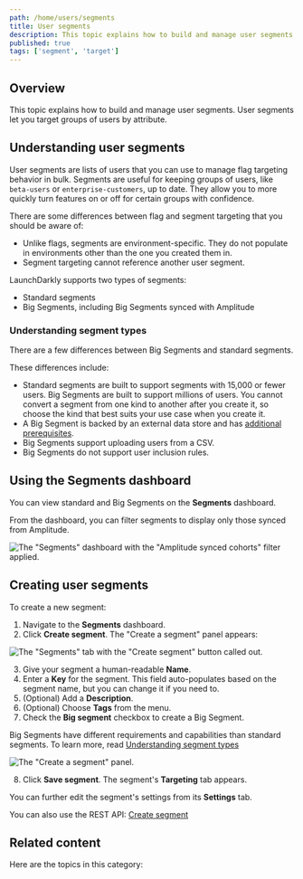 ```yaml
---
path: /home/users/segments
title: User segments
description: This topic explains how to build and manage user segments. User segments let you target groups of users by attribute.
published: true
tags: ['segment', 'target']
---
```


## Overview

This topic explains how to build and manage user segments. User segments let you target groups of users by attribute.

## Understanding user segments

User segments are lists of users that you can use to manage flag targeting behavior in bulk. Segments are useful for keeping groups of users, like `beta-users` or `enterprise-customers`, up to date. They allow you to more quickly turn features on or off for certain groups with confidence.

There are some differences between flag and segment targeting that you should be aware of:

- Unlike flags, segments are environment-specific. They do not populate in environments other than the one you created them in.
- Segment targeting cannot reference another user segment.

LaunchDarkly supports two types of segments:

* Standard segments
* Big Segments, including Big Segments synced with Amplitude

### Understanding segment types

There are a few differences between Big Segments and standard segments.

These differences include:

* Standard segments are built to support segments with 15,000 or fewer users. Big Segments are built to support millions of users. You cannot convert a segment from one kind to another after you create it, so choose the kind that best suits your use case when you create it.
* A Big Segment is backed by an external data store and has [additional prerequisites](/home/users/big-segments#prerequisites).
* Big Segments support uploading users from a CSV.
* Big Segments do not support user inclusion rules.

## Using the Segments dashboard

You can view standard and Big Segments on the **Segments** dashboard.

From the dashboard, you can filter segments to display only those synced from Amplitude.

![The "Segments" dashboard with the "Amplitude synced cohorts" filter applied.](segments-dashboard-amplitude-filter.png)

## Creating user segments

To create a new segment:

1. Navigate to the **Segments** dashboard.
2. Click **Create segment**. The "Create a segment" panel appears:

![The "Segments" tab with the "Create segment" button called out.](segments-new-callout.png)


3. Give your segment a human-readable **Name**.
4. Enter a **Key** for the segment. This field auto-populates based on the segment name, but you can change it if you need to.
5. (Optional) Add a **Description**.
6. (Optional) Choose **Tags** from the menu.
7. Check the **Big segment** checkbox to create a Big Segment.

Big Segments have different requirements and capabilities than standard segments. To learn more, read [Understanding segment types](#understanding-segment-types)

![The "Create a segment" panel.](segments-create.png)

8. Click **Save segment**. The segment's **Targeting** tab appears.

You can further edit the segment's settings from its **Settings** tab.

<LearnMore>

You can also use the REST API: [Create segment](https://apidocs.launchdarkly.com/tag/Segments#operation/postSegment)

</LearnMore>

## Related content

Here are the topics in this category:
<ChildPageList path="/home/users/segments" unsorted="true" />


